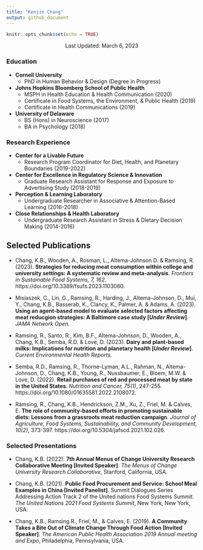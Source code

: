 ```yaml
---
title: "Kenjin Chang"
output: github_document
---
```


```r
knitr::opts_chunk$set(echo = TRUE)
```

<center> Last Updated: March 6, 2023 </center>

### Education

* **Cornell University** 
  + PhD in Human Behavior & Design (Degree in Progress)

* **Johns Hopkins Bloomberg School of Public Health**
  + MSPH in Health Education & Health Communication (2020)
  + Certificate in Food Systems, the Environment, & Public Health (2019)
  + Certificate in Health Communications (2019)
  
* **University of Delaware**
  + BS (Hons) in Neuroscience (2017)
  + BA in Psychology (2018)
  
### Research Experience

* **Center for a Livable Future**
  + Research Program Coordinator for Diet, Health, and Planetary Boundaries (2019-2022)
  
* **Center for Excellence in Regulatory Science & Innovation** 
    + Graduate Research Assistant for Response and Exposure to Advertising Study (2018-2019) 
    
* **Perception & Learning Laboratory**
    + Undergraduate Researcher in Associative & Attention-Based Learning (2016-2018)
    
* **Close Relationships & Health Laboratory**
    + Undergraduate Research Assistant in Stress & Dietary Decision Making (2014-2016)
    
## Selected Publications

* Chang, K.B., Wooden, A., Rosman, L., Altema-Johnson D. & Ramsing, R. (2023). **Strategies for reducing meat consumption within college and university settings: A systematic review and meta-analysis**. *Frontiers in Sustainable Food Systems, 7, 162*. https://doi.org/10.3389/fsufs.2023.1103060.

* Misiaszek, C., Lin, G., Ramsing, R., Harding, J., Altema-Johnson, D., Mui, Y., Chang, K.B., Basserab, K., Clancy, K., Palmer, A. & Adams, A. (2023). **Using an agent-based model to evaluate selected factors affecting meat reducgion strategies: A Baltimore case study [*Under Review*]**. *JAMA Network Open*.

* Ramsing, R., Santo, R., Kim, B.F., Altema-Johnson, D., Wooden, A., Chang, K.B., Semba, R.D. & Love, D. (2023). **Dairy and plant-based milks: Implications for nutrition and planetary health [*Under Review*]**. *Current Environmental Health Reports*.

* Semba, R.D., Ramsing, R., Thorne-Lyman, A.L., Rahman, N., Altema-Johnson, D., Chang, K.B., Young, R., Nussbaumer, E., Bloem, M.W. & Love, D. (2022). **Retail purchases of red and processed meat by state in the United States**. *Nutrition and Cancer, 75(1)*, 247-255. https://doi.org/10.1080/01635581.2022.2108072.

* Ramsing, R., Chang, K.B., Hendrickson, Z.M., Xu, Z., Friel, M. & Calves, E. **The role of community-based efforts in promoting sustainable diets: Lessons from a grassroots meat reduction campaign**. *Journal of Agriculture, Food Systems, Sustainability, and Community Development, 10(2)*, 373-397. https://doi.org/10.5304/jafscd.2021.102.026. 

### Selected Presentations

* Chang, K.B. (2022). **7th Annual Menus of Change University Research Collaborative Meeting [Invited Speaker]**. *The Menus of Change University Research Collaborative*, Stanford, California, USA.

* Chang, K.B. (2021). **Public Food Procurement and Service: School Meal Examples in China [Invited Panelist]**. Summit Dialogues Series Addressing Action Track 2 of the United nations Food Systems Summit. *The United Nations 2021 Food Systems Summit*, New York, New York, USA.

* Chang, K.B., Ramsing R., Friel, M., & Calves, E. (2019). **A Community Takes a Bite Out of Climate Change Through Food Action [Invited Speaker]**. *The American Public Health Association 2019 Annual meeting and Expo*, Philadelphia, Pennsylvania, USA.